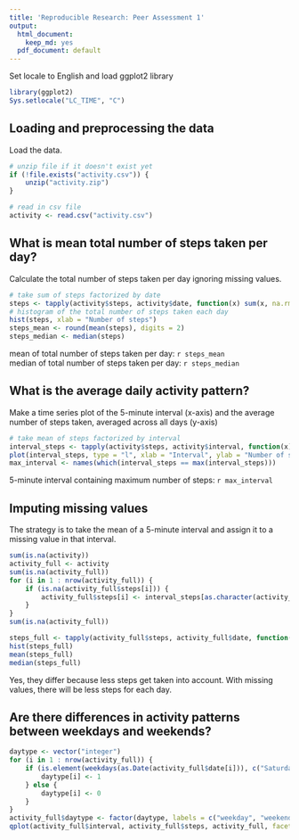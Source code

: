 ```yaml
---
title: 'Reproducible Research: Peer Assessment 1'
output:
  html_document:
    keep_md: yes
  pdf_document: default
---
```


Set locale to English and load ggplot2 library
```r
library(ggplot2)
Sys.setlocale("LC_TIME", "C")
```

## Loading and preprocessing the data
Load the data.
```r
# unzip file if it doesn't exist yet
if (!file.exists("activity.csv")) {
    unzip("activity.zip")
}

# read in csv file
activity <- read.csv("activity.csv")
```


## What is mean total number of steps taken per day?
Calculate the total number of steps taken per day ignoring missing values.
```r
# take sum of steps factorized by date
steps <- tapply(activity$steps, activity$date, function(x) sum(x, na.rm = TRUE))
# histogram of the total number of steps taken each day
hist(steps, xlab = "Number of steps")
steps_mean <- round(mean(steps), digits = 2)
steps_median <- median(steps)
```
mean of total number of steps taken per day: `r steps_mean`  
median of total number of steps taken per day: `r steps_median`


## What is the average daily activity pattern?
Make a time series plot of the 5-minute interval (x-axis) and the average number of steps taken, averaged across all days (y-axis)
```r
# take mean of steps factorized by interval
interval_steps <- tapply(activity$steps, activity$interval, function(x) mean(x, na.rm = TRUE))
plot(interval_steps, type = "l", xlab = "Interval", ylab = "Number of steps")
max_interval <- names(which(interval_steps == max(interval_steps)))
```
5-minute interval containing maximum number of steps: `r max_interval`

## Imputing missing values

The strategy is to take the mean of a 5-minute interval and assign it to a missing value in that interval.

```r
sum(is.na(activity))
activity_full <- activity
sum(is.na(activity_full))
for (i in 1 : nrow(activity_full)) {
    if (is.na(activity_full$steps[i])) {
        activity_full$steps[i] <- interval_steps[as.character(activity_full$interval[i])]
    }
}
sum(is.na(activity_full))

steps_full <- tapply(activity_full$steps, activity_full$date, function(x) sum(x, na.rm = TRUE))
hist(steps_full)
mean(steps_full)
median(steps_full)
```

Yes, they differ because less steps get taken into account. With missing values, there will be less steps for each day.


## Are there differences in activity patterns between weekdays and weekends?
```r
daytype <- vector("integer")
for (i in 1 : nrow(activity_full)) {
    if (is.element(weekdays(as.Date(activity_full$date[i])), c("Saturday", "Sunday"))) {
        daytype[i] <- 1
    } else {
        daytype[i] <- 0
    }
}
activity_full$daytype <- factor(daytype, labels = c("weekday", "weekend"))
qplot(activity_full$interval, activity_full$steps, activity_full, facets = . ~ daytype, geom = "line")

```